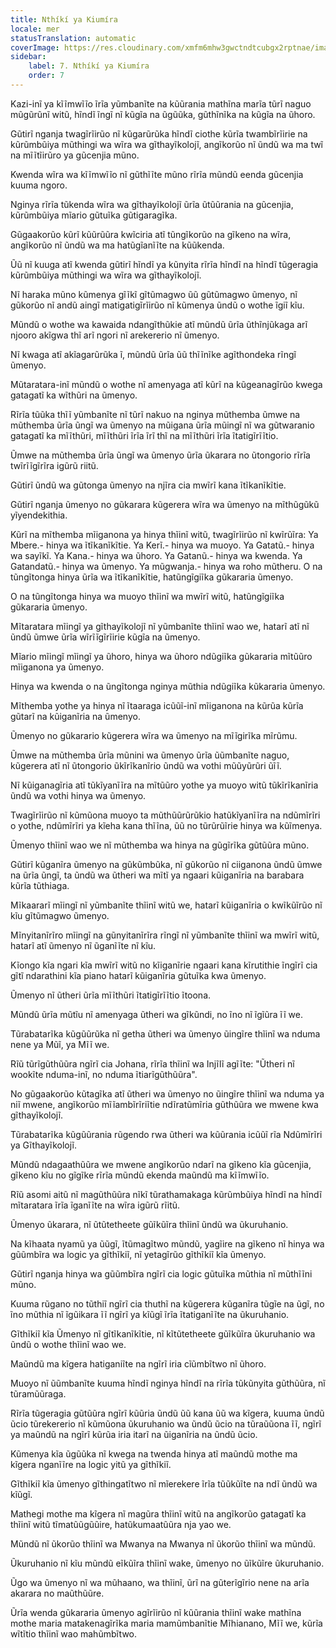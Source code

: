 ```yaml
---
title: Nthíkí ya Kiumíra
locale: mer
statusTranslation: automatic
coverImage: https://res.cloudinary.com/xmfm6mhw3gwctndtcubgx2rptnae/image/upload/v1741354419/small_cover_la_gran_rebelion_28716e29d2.webp
sidebar:
    label: 7. Nthíkí ya Kiumíra
    order: 7
---
```

Kazi-inĩ ya kĩĩmwĩĩo ĩrĩa yũmbanĩte na kũũrania mathĩna marĩa tũrĩ naguo mũgũrũnĩ witũ, hĩndĩ ĩngĩ nĩ kũgĩa na ũgũũka, gũthĩnĩka na kũgĩa na ũhoro.

Gũtirĩ nganja twagĩrĩirũo nĩ kũgarũrũka hĩndĩ ciothe kũrĩa twambĩrĩirie na kũrũmbũiya mũthingi wa wĩra wa gĩthayĩkolojĩ, angĩkorũo nĩ ũndũ wa ma twĩ na mĩĩtĩirũro ya gũcenjia mũno.

Kwenda wĩra wa kĩĩmwĩĩo nĩ gũthĩĩte mũno rĩrĩa mũndũ eenda gũcenjia kuuma ngoro.

Nginya rĩrĩa tũkenda wĩra wa gĩthayĩkolojĩ ũrĩa ũtũũrania na gũcenjia, kũrũmbũiya mĩario gũtuĩka gũtigaragĩka.

Gũgaakorũo kũrĩ kũũrũũra kwĩciria atĩ tũngĩkorũo na gĩkeno na wĩra, angĩkorũo nĩ ũndũ wa ma hatũgĩanĩĩte na kũũkenda.

Ũũ nĩ kuuga atĩ kwenda gũtirĩ hĩndĩ ya kũnyita rĩrĩa hĩndĩ na hĩndĩ tũgeragia kũrũmbũiya mũthingi wa wĩra wa gĩthayĩkolojĩ.

Nĩ haraka mũno kũmenya gĩĩkĩ gĩtũmagwo ũũ gũtũmagwo ũmenyo, nĩ gũkorũo nĩ andũ aingĩ matigatigĩrĩirũo nĩ kũmenya ũndũ o wothe ĩgiĩ kĩu.

Mũndũ o wothe wa kawaida ndangĩthũkie atĩ mũndũ ũrĩa ũthĩnjũkaga arĩ njooro akĩgwa thĩ arĩ ngori nĩ arekererio nĩ ũmenyo.

Nĩ kwaga atĩ akĩagarũrũka ĩ, mũndũ ũrĩa ũũ thĩĩnĩke agĩthondeka rĩngĩ ũmenyo.

Mũtaratara-inĩ mũndũ o wothe nĩ amenyaga atĩ kũrĩ na kũgeanagĩrũo kwega gatagatĩ ka wĩthũri na ũmenyo.

Rĩrĩa tũũka thĩĩ yũmbanĩte nĩ tũrĩ nakuo na nginya mũthemba ũmwe na mũthemba ũrĩa ũngĩ wa ũmenyo na mũigana ũrĩa mũingĩ nĩ wa gũtwaranio gatagatĩ ka mĩĩthũri, mĩĩthũri ĩrĩa ĩrĩ thĩ na mĩĩthũri ĩrĩa ĩtatigĩrĩĩtio.

Ũmwe na mũthemba ũrĩa ũngĩ wa ũmenyo ũrĩa ũkarara no ũtongorio rĩrĩa twĩrĩĩgĩrĩra igũrũ riitũ.

Gũtirĩ ũndũ wa gũtonga ũmenyo na njĩra cia mwĩrĩ kana ĩtĩkanĩkĩtie.

Gũtirĩ nganja ũmenyo no gũkarara kũgerera wĩra wa ũmenyo na mĩthũgũkũ yĩyendekithia.

Kũrĩ na mĩthemba mĩiganona ya hinya thĩinĩ witũ, twagĩrĩirũo nĩ kwĩrũĩra: Ya Mbere.- hinya wa ĩtĩkanĩkĩtie. Ya Kerĩ.- hinya wa muoyo. Ya Gatatũ.- hinya wa sayĩkĩ. Ya Kana.- hinya wa ũhoro. Ya Gatanũ.- hinya wa kwenda. Ya Gatandatũ.- hinya wa ũmenyo. Ya mũgwanja.- hinya wa roho mũtheru. O na tũngĩtonga hinya ũrĩa wa ĩtĩkanĩkĩtie, hatũngĩgiĩka gũkararia ũmenyo.

O na tũngĩtonga hinya wa muoyo thĩinĩ wa mwĩrĩ witũ, hatũngĩgiĩka gũkararia ũmenyo.

Mĩtaratara mĩingĩ ya gĩthayĩkolojĩ nĩ yũmbanĩte thĩinĩ wao we, hatarĩ atĩ nĩ ũndũ ũmwe ũrĩa wĩrĩĩgĩrĩirie kũgĩa na ũmenyo.

Mĩario mĩingĩ mĩingĩ ya ũhoro, hinya wa ũhoro ndũgiĩka gũkararia mĩtũũro mĩiganona ya ũmenyo.

Hinya wa kwenda o na ũngĩtonga nginya mũthia ndũgiĩka kũkararia ũmenyo.

Mĩthemba yothe ya hinya nĩ ĩtaaraga icũũĩ-inĩ mĩiganona na kũrũa kũrĩa gũtarĩ na kũiganĩria na ũmenyo.

Ũmenyo no gũkarario kũgerera wĩra wa ũmenyo na mĩĩgirĩka mĩrũmu.

Ũmwe na mũthemba ũrĩa mũnini wa ũmenyo ũrĩa ũũmbanĩte naguo, kũgerera atĩ nĩ ũtongorio ũkĩrĩkanĩrio ũndũ wa vothi mũũyũrũri ũĩĩ.

Nĩ kũiganagĩria atĩ tũkĩyanĩĩra na mĩtũũro yothe ya muoyo witũ tũkĩrĩkanĩria ũndũ wa vothi hinya wa ũmenyo.

Twagĩrĩirũo nĩ kũmũona muoyo ta mũthũũrũrũkio hatũkĩyanĩĩra na ndũmĩrĩri o yothe, ndũmĩrĩri ya kĩeha kana thĩĩna, ũũ no tũrũrũĩrie hinya wa kũĩmenya.

Ũmenyo thĩinĩ wao we nĩ mũthemba wa hinya na gũgĩrĩka gũtũũra mũno.

Gũtirĩ kũganĩra ũmenyo na gũkũmbũka, nĩ gũkorũo nĩ ciiganona ũndũ ũmwe na ũrĩa ũngĩ, ta ũndũ wa ũtheri wa mĩtĩ ya ngaari kũiganĩria na barabara kũrĩa tũthiaga.

Mĩkaararĩ mĩingĩ nĩ yũmbanĩte thĩinĩ witũ we, hatarĩ kũiganĩria o kwĩkũĩrũo nĩ kĩu gĩtũmagwo ũmenyo.

Mĩnyitanĩrĩro mĩingĩ na gũnyitanĩrĩra rĩngĩ nĩ yũmbanĩte thĩinĩ wa mwĩrĩ witũ, hatarĩ atĩ ũmenyo nĩ ũganĩĩte nĩ kĩu.

Kĩongo kĩa ngari kĩa mwĩrĩ witũ no kĩiganĩrie ngaari kana kĩrutithie ĩngĩrĩ cia gĩtĩ ndarathini kĩa piano hatarĩ kũiganĩria gũtuĩka kwa ũmenyo.

Ũmenyo nĩ ũtheri ũrĩa mĩĩthũri ĩtatigĩrĩĩtio ĩtoona.

Mũndũ ũrĩa mũtĩu nĩ amenyaga ũtheri wa gĩkũndi, no ĩno nĩ ĩgĩũra ĩĩ we.

Tũrabatarĩka kũgũũrũka nĩ getha ũtheri wa ũmenyo ũingĩre thĩinĩ wa nduma nene ya Mũĩ, ya Mĩĩ we.

Rĩũ tũrĩgũthũũra ngĩrĩ cia Johana, rĩrĩa thĩinĩ wa Injĩlĩ agĩĩte: "Ũtheri nĩ wookĩte nduma-inĩ, no nduma ĩtiarĩgũthũũra".

No gũgaakorũo kũtagĩka atĩ ũtheri wa ũmenyo no ũingĩre thĩinĩ wa nduma ya niĩ mwene, angĩkorũo mĩĩambĩrĩriĩtie ndĩratũmĩria gũthũũra we mwene kwa gĩthayĩkolojĩ.

Tũrabatarĩka kũgũũrania rũgendo rwa ũtheri wa kũũrania icũũĩ rĩa Ndũmĩrĩri ya Gĩthayĩkolojĩ.

Mũndũ ndagaathũũra we mwene angĩkorũo ndarĩ na gĩkeno kĩa gũcenjia, gĩkeno kĩu no gĩgĩke rĩrĩa mũndũ ekenda maũndũ ma kĩĩmwĩĩo.

Rĩũ asomi aitũ nĩ magũthũũra nĩkĩ tũrathamakaga kũrũmbũiya hĩndĩ na hĩndĩ mĩtaratara ĩrĩa ĩganĩĩte na wĩra igũrũ rĩitũ.

Ũmenyo ũkarara, nĩ ũtũtetheete gũĩkũĩra thĩinĩ ũndũ wa ũkuruhanio.

Na kĩhaata nyamũ ya ũũgĩ, ĩtũmagĩtwo mũndũ, yagĩire na gĩkeno nĩ hinya wa gũũmbĩra wa logic ya gĩthĩkiĩ, nĩ yetagĩrũo gĩthĩkiĩ kĩa ũmenyo.

Gũtirĩ nganja hinya wa gũũmbĩra ngĩrĩ cia logic gũtuĩka mũthia nĩ mũthĩĩni mũno.

Kuuma rũgano no tũthiĩ ngĩrĩ cia thuthĩ na kũgerera kũganĩra tũgĩe na ũgĩ, no ĩno mũthia nĩ ĩgũikara ĩĩ ngĩrĩ ya kĩũgĩ ĩrĩa ĩtatiganĩĩte na ũkuruhanio.

Gĩthĩkiĩ kĩa Ũmenyo nĩ gĩtĩkanĩkĩtie, nĩ kĩtũtetheete gũĩkũĩra ũkuruhanio wa ũndũ o wothe thĩinĩ wao we.

Maũndũ ma kĩgera hatiganiĩte na ngĩrĩ iria cĩũmbĩtwo nĩ ũhoro.

Muoyo nĩ ũũmbanĩte kuuma hĩndĩ nginya hĩndĩ na rĩrĩa tũkũnyita gũthũũra, nĩ tũramũũraga.

Rĩrĩa tũgeragia gũtũũra ngĩrĩ kũũria ũndũ ũũ kana ũũ wa kĩgera, kuuma ũndũ ũcio tũrekererio nĩ kũmũona ũkuruhanio wa ũndũ ũcio na tũraũũona ĩĩ, ngĩrĩ ya maũndũ na ngĩrĩ kũrũa iria itarĩ na ũiganĩria na ũndũ ũcio.

Kũmenya kĩa ũgũũka nĩ kwega na twenda hinya atĩ maũndũ mothe ma kĩgera nganĩĩre na logic yitũ ya gĩthĩkiĩ.

Gĩthĩkiĩ kĩa ũmenyo gĩthingatĩtwo nĩ mĩerekere ĩrĩa tũũkũĩte na ndĩ ũndũ wa kĩũgĩ.

Mathegi mothe ma kĩgera nĩ magũra thĩinĩ witũ na angĩkorũo gatagatĩ ka thĩinĩ witũ tĩmatũũgũũire, hatũkumaatũũra nja yao we.

Mũndũ nĩ ũkorũo thĩinĩ wa Mwanya na Mwanya nĩ ũkorũo thĩinĩ wa mũndũ.

Ũkuruhanio nĩ kĩu mũndũ eĩkũĩra thĩinĩ wake, ũmenyo no ũĩkũĩre ũkuruhanio.

Ũgo wa ũmenyo nĩ wa mũhaano, wa thĩinĩ, ũrĩ na gũterĩgĩrio nene na arĩa akarara no maũthũũre.

Ũrĩa wenda gũkararia ũmenyo agĩrĩirũo nĩ kũũrania thĩinĩ wake mathĩna mothe maria matakenagĩrĩka maria mamũmbanĩtie Mĩhianano, Mĩĩ we, kũrĩa wĩtĩtio thĩinĩ wao mahũmbĩtwo.

